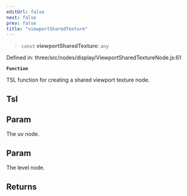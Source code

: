 ```yaml
---
editUrl: false
next: false
prev: false
title: "viewportSharedTexture"
---
```


> `const` **viewportSharedTexture**: `any`

Defined in: three/src/nodes/display/ViewportSharedTextureNode.js:61

**`Function`**

TSL function for creating a shared viewport texture node.

## Tsl

## Param

The uv node.

## Param

The level node.

## Returns
